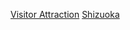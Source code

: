 {{日本行政區劃分類導航|觀光地}}
{{Commonscat|Visitor attractions in Shizuoka prefecture}}

[[Category:靜岡縣|Visitor Attraction]]
[[Category:日本各都道府縣旅遊景點|Shizuoka]]